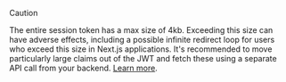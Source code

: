 > [!CAUTION]
> The entire session token has a max size of 4kb. Exceeding this size can have adverse effects, including a possible infinite redirect loop for users who exceed this size in Next.js applications.
> It's recommended to move particularly large claims out of the JWT and fetch these using a separate API call from your backend.
> [Learn more](/docs/backend-requests/resources/session-tokens#size-limitations).

